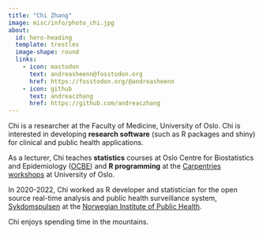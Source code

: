 ```yaml
---
title: "Chi Zhang"
image: misc/info/photo_chi.jpg
about:
  id: hero-heading
  template: trestles
  image-shape: round
  links:
    - icon: mastodon
      text: andreasheenn@fosstodon.org
      href: https://fosstodon.org/@andreasheenn
    - icon: github
      text: andreaczhang
      href: https://github.com/andreaczhang
---
```


::: {#hero-heading}

Chi is a researcher at the Faculty of Medicine, University of Oslo. Chi is interested in developing **research software** (such as R packages and shiny) for clinical and public health applications.

As a lecturer, Chi teaches **statistics** courses at Oslo Centre for Biostatistics and Epidemiology ([OCBE](https://www.med.uio.no/imb/english/research/centres/ocbe/)) and **R programming** at the [Carpentries workshops](https://www.ub.uio.no/english/libraries/dsc/carpentry-uio/) at University of Oslo.

In 2020-2022, Chi worked as R developer and statistician for the open source real-time analysis and public health surveillance system, [Sykdomspulsen](https://docs.sykdomspulsen.no) at the [Norwegian Institute of Public Health](https://www.fhi.no/en/).

Chi enjoys spending time in the mountains.
:::
